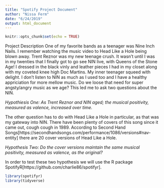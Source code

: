 ```yaml
---
title: "Spotify Project Document"
author: "Nissa Ferm"
date: "6/24/2019"
output: html_document
---
```


```r
knitr::opts_chunk$set(echo = TRUE)
```

Project Description
One of my favorite bands as a teenager was Nine Inch Nails. I remember watching the music video to Head Like a Hole being blown away. Trent Reznor was my new teenage crush. It wasn't until I was in my twenties that I finally got to go see NIN live, with Queens of the Stone Age! I dressed in the black vinly and leather pieces I had in my closet along with my coveted knee high Doc Martins. My inner teenager squeed with delight. I don't listen to NIN as much as I used too and I have a healthy appriciation for more mellow music. Do we loose that need for super angsty/angry music as we age? This led me to ask two questions about the NIN. 
  
  *Hypothiesis One: As Trent Reznor and NIN aged; the musical positivity, measured as valence, increased over time.*

The other question has to do with Head Like a Hole in particular, as that was my gateway into NIN. There have been plenty of covers of this song since it came out, cough cough in 1989. According to Second Hand Songs[https://secondhandsongs.com/performance/1086/versions#nav-entity] there are 20 cover versions of Head Like a Hole. 

  *Hypothesis Two: Do the cover versions maintain the same musical positivity, measured as valence, as the original?*
  
In order to test these two hypothesis we will use the R package SpotifyR[https://github.com/charlie86/spotifyr]. 

```r
library(spotifyr)
library(tidyverse)
```

